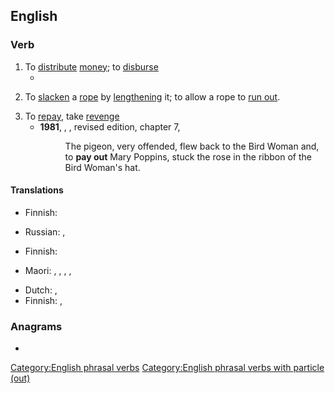 {{also|payout}}
==English==

===Verb===
{{en-verb|pay<,,paid:[nautical sense, rare]> out}}

# To [[distribute]] [[money]]; to [[disburse]]
#* {{quote-web
|en
|date=MARCH 11, 2019
|last=Moise
|first=Imani
|title=Wells Fargo CEO to detail customer remediation to U.S. Congress
|editor=Meredith Mazzilli
|archiveurl=https://web.archive.org/web/20221027112516/https://www.reuters.com/article/wells-fargo-congress-idUKL1N20Y0JD
|archivedate=27 October 2022
|work={{w|Reuters}}
|section=REGULATORY NEWS - AMERICAS
|text=Since 2016, the bank has reviewed 165 million accounts, contacted more than 40 million customers and '''payed out''' millions in compensation, Sloan said in his opening statement submitted to the House Financial Services Committee on Monday.}}
# {{lb|en|nautical}} To [[slacken]] a [[rope]] by [[lengthen]]ing it; to allow a rope to [[run out]].
# To [[repay]], take [[revenge]]
#* '''1981''', {{w|P. L. Travers}}, ''{{w|Mary Poppins}}'', revised edition, chapter 7,
#*: The pigeon, very offended, flew back to the Bird Woman and, to '''pay out''' Mary Poppins, stuck the rose in the ribbon of the Bird Woman's hat.

====Translations====
{{trans-top|to distribute money; to disburse}}
* Finnish: {{t+|fi|maksaa}}
{{trans-mid}}
* Russian: {{t+|ru|выпла́чивать|impf}}, {{t+|ru|вы́платить|pf}}
{{trans-bottom}}

{{trans-top|nautical: to slacken by lengthening}}
* Finnish: {{t|fi|[[antaa]] [[löysä|löysää]]}}
{{trans-mid}}
* Maori: {{t|mi|kautuku}} {{qualifier|refers to a rope}}, {{t|mi|whakahoro}}, {{t|mi|whakahoro}}, {{t|mi|whakahorohoro}}, {{t|mi|hoka}}
{{trans-bottom}}

{{trans-top|to repay, take revenge}}
* Dutch: {{t|nl|betaald zetten}}, {{t|nl|wraak nemen}}
* Finnish: {{t|fi|maksaa potut pottuina}}, {{t+|fi|kostaa}}
{{trans-mid}}
{{trans-bottom}}

===Anagrams===
* {{anagrams|en|a=aoptuy|outpay}}

[[Category:English phrasal verbs]]
[[Category:English phrasal verbs with particle (out)]]
